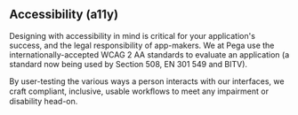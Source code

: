 ## Accessibility (a11y)

Designing with accessibility in mind is critical for your application's success, and the legal responsibility of app-makers. We at Pega use the internationally-accepted WCAG 2 AA standards to evaluate an application (a standard now being used by Section 508, EN 301 549 and BITV). 

By user-testing the various ways a person interacts with our interfaces, we craft compliant, inclusive, usable workﬂows to meet any impairment or disability head-on.

